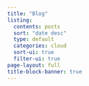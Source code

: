 ```yaml
---
title: "Blog"
listing:
  contents: posts
  sort: "date desc"
  type: default
  categories: cloud
  sort-ui: true
  filter-ui: true
page-layout: full
title-block-banner: true
---
```



